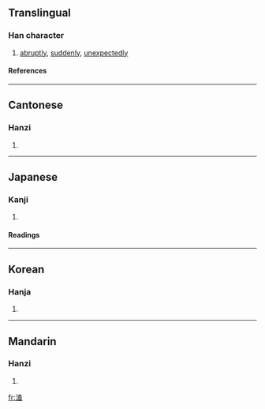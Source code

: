 ==Translingual==
===Han character===
{{Han char|rn=85|rad=水|as=10|sn=13|four=3411<sub>7</sub>|canj=水土戈廿 (EGIT)}}
# [[abruptly]], [[suddenly]], [[unexpectedly]]
====References====
{{Han ref|kx=0639.260|dkj=17936|dj=1046.170|hdz=31693.080|uh=6E98|ud=28312|bh=B7C2|bd=47042}}

----
==Cantonese==
===Hanzi===
{{yue-hanzi|jyut=|y=hap6}}
# {{defn|Cantonese}}

----
==Japanese==
===Kanji===
{{ja-kanji|grade=|rs=水10}}
# {{defn|Japanese}} 
====Readings====
{{ja-readings|on=[[こう]] (kō)|kun=[[たちまち]] (tachimachi), [[にわか]] (niwaka)}}

----
==Korean==
===Hanja===
{{ko-hanja|hangeul=합|eumhun=|rv=hap|mr=hap|y=hap}}
# {{defn|Korean}}

----
==Mandarin==
===Hanzi===
{{cmn-hanzi|pin=[[kè]] ([[ke4]])|wg=k'o<sup>4</sup>}}
# {{defn|Mandarin}}

[[fr:溘]]